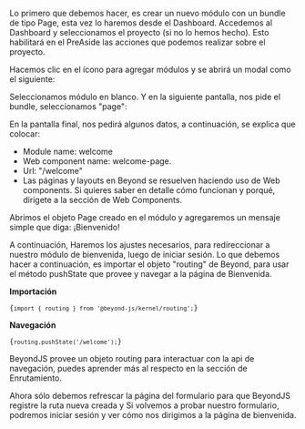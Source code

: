 
<DocHeader pretitle="Tutorial" title="Routing" />

Lo primero que debemos hacer, es crear un nuevo módulo con un bundle de tipo Page, esta vez lo haremos desde el Dashboard. Accedemos al Dashboard y seleccionamos el proyecto (si no lo hemos hecho). Esto habilitará en el PreAside las acciones que podemos realizar sobre el proyecto.

Hacemos clic en el ícono para agregar módulos y se abrirá un modal como el siguiente:

Seleccionamos módulo en blanco. Y en la siguiente pantalla, nos pide el bundle, seleccionamos "page":

En la pantalla final, nos pedirá algunos datos, a continuación, se explica que colocar:

-   Module name: welcome
-   Web component name: welcome-page.
-   Url: "/welcome"
-   Las páginas y layouts en Beyond se resuelven haciendo uso de Web components. Si quieres saber en detalle cómo funcionan y porqué, dirígete a la sección de Web Components.

Abrimos el objeto Page creado en el módulo y agregaremos un mensaje simple que diga: ¡Bienvenido!

A continuación, Haremos los ajustes necesarios, para redireccionar a nuestro módulo de bienvenida, luego de iniciar sesión. Lo que debemos hacer a continuación, es importar el objeto "routing" de Beyond, para usar el método pushState que provee y navegar a la página de Bienvenida.

**Importación**

<Code>{`import { routing } from '@beyond-js/kernel/routing';`}</Code>

**Navegación**

<Code>{`routing.pushState('/welcome');`}</Code>

<div className="block__note">
	BeyondJS provee un objeto routing para interactuar con la api de navegación, puedes aprender más al respecto en la sección de <Link to="/docs/routing">Enrutamiento.</Link>
</div>

Ahora sólo debemos refrescar la página del formulario para que BeyondJS registre la ruta nueva creada y Si volvemos a probar nuestro formulario, podremos iniciar sesión y ver cómo nos dirigimos a la página de bienvenida.
